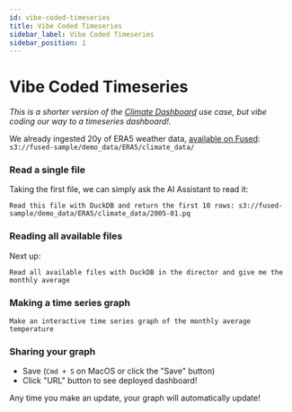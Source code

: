 ```yaml
---
id: vibe-coded-timeseries
title: Vibe Coded Timeseries
sidebar_label: Vibe Coded Timeseries
sidebar_position: 1
---
```


# Vibe Coded Timeseries

_This is a shorter version of the [Climate Dashboard](/tutorials/Geospatial%20with%20Fused/tutorials/Geospatial%20with%20Fused/use-cases/climate-dashboard/) use case, but vibe coding our way to a timeseries dashboard!._

We already ingested 20y of ERA5 weather data, [available on Fused](s3://fused-sample/demo_data/ERA5/climate_data/): `s3://fused-sample/demo_data/ERA5/climate_data/`

### Read a single file

Taking the first file, we can simply ask the AI Assistant to read it:

```
Read this file with DuckDB and return the first 10 rows: s3://fused-sample/demo_data/ERA5/climate_data/2005-01.pq
```


<LazyReactPlayer 
  playsinline={true} 
  className="video__player" 
  playing={true} 
  muted={true} 
  controls 
  height="100%" 
  url="https://fused-magic.s3.us-west-2.amazonaws.com/workbench-walkthrough-videos/docs_rewrite/examples/climate_dashboard/opening_a_file_with_ai.mp4" 
  width="100%" 
/>



### Reading all available files

Next up:

```
Read all available files with DuckDB in the director and give me the monthly average
```

<LazyReactPlayer 
  playsinline={true} 
  className="video__player" 
  playing={true} 
  muted={true} 
  controls 
  height="100%" 
  url="https://fused-magic.s3.us-west-2.amazonaws.com/workbench-walkthrough-videos/docs_rewrite/examples/climate_dashboard/scaling_to_all_files_in_bucket.mp4" 
  width="100%" 
/>


### Making a time series graph

```
Make an interactive time series graph of the monthly average temperature
```

<LazyReactPlayer 
  playsinline={true} 
  className="video__player" 
  playing={true} 
  muted={true} 
  controls 
  height="100%" 
  url="https://fused-magic.s3.us-west-2.amazonaws.com/workbench-walkthrough-videos/docs_rewrite/examples/climate_dashboard/graphing_data_compressed.mp4" 
  width="100%" 
/>

### Sharing your graph

- Save (`Cmd + S` on MacOS or click the "Save" button)
- Click "URL" button to see deployed dashboard!

Any time you make an update, your graph will automatically update!

<LazyReactPlayer 
  playsinline={true} 
  className="video__player" 
  playing={true} 
  muted={true} 
  controls 
  height="100%" 
  url="https://fused-magic.s3.us-west-2.amazonaws.com/workbench-walkthrough-videos/docs_rewrite/examples/climate_dashboard/sharing_grpah.mp4" 
  width="100%" 
/>



